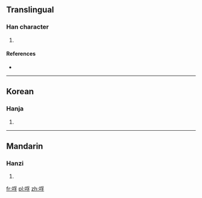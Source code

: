 ==Translingual==

===Han character===
{{Han char|rn=30|rad=口|as=07|sn=10|four=|canj=口月弓木 (RBND)}}

# {{defn|Han|sort=口07}}

====References====
* {{Han ref|kx=0191.100|dkj=03675|dj=0410.230|hdz=10631.120|uh=54F9|ud=21753}}

----

==Korean==

===Hanja===
{{ko-hanja|hangeul=부|rv=bu|mr=pu}}

# {{defn|lang=ko|sort=口07}}

----

==Mandarin==

===Hanzi===
{{cmn-hanzi|pin=[[fóu]] ([[fou2]])|wg=fou<sup>2</sup>}}

# {{defn|lang=cmn|sort=口07}}

[[fr:哹]]
[[pl:哹]]
[[zh:哹]]